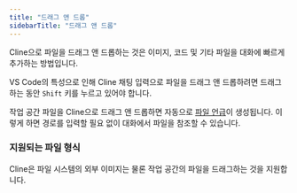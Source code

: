 ```yaml
---
title: "드래그 앤 드롭"
sidebarTitle: "드래그 앤 드롭"
---
```


Cline으로 파일을 드래그 앤 드롭하는 것은 이미지, 코드 및 기타 파일을 대화에 빠르게 추가하는 방법입니다.

<Note>VS Code의 특성으로 인해 Cline 채팅 입력으로 파일을 드래그 앤 드롭하려면 드래그하는 동안 `Shift` 키를 누르고 있어야 합니다.</Note>

작업 공간 파일을 Cline으로 드래그 앤 드롭하면 자동으로 [파일 언급](/features/at-mentions/file-mentions)이 생성됩니다. 이렇게 하면 경로를 입력할 필요 없이 대화에서 파일을 참조할 수 있습니다.

### 지원되는 파일 형식

Cline은 파일 시스템의 외부 이미지는 물론 작업 공간의 파일을 드래그하는 것을 지원합니다.
